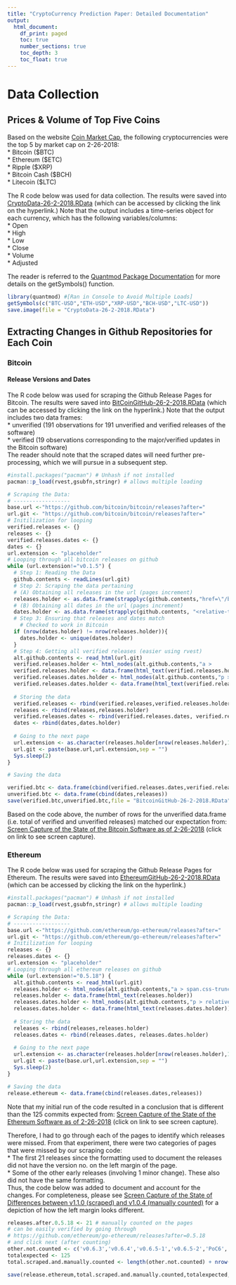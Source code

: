 ---
title: "CryptoCurrency Prediction Paper: Detailed Documentation"
output:
  html_document:
    df_print: paged
    toc: true
    number_sections: true
    toc_depth: 3
    toc_float: true
---

# Data Collection

## Prices & Volume of Top Five Coins
Based on the website [Coin Market Cap](https://coinmarketcap.com/coins/), the following cryptocurrencies were the top 5 by market cap on 2-26-2018:    
* Bitcoin (\$BTC)    
* Ethereum (\$ETC)    
* Ripple (\$XRP)  
* Bitcoin Cash (\$BCH)  
* Litecoin (\$LTC)   
  
The R code below was used for data collection. The results were saved into [CryptoData-26-2-2018.RData](https://github.com/fmegahed/cryptopredictions/blob/master/Code/DataCollection/Data/CryptoData-26-2-2018.RData) (which can be accessed by clicking the link on the hyperlink.) Note that the output includes a time-series object for each currency, which has the following variables/columns:   
* Open   
* High   
* Low   
* Close   
* Volume   
* Adjusted   
   
The reader is referred to the [Quantmod Package Documentation](https://cran.r-project.org/web/packages/quantmod/quantmod.pdf) for more details on the getSymbols() function.   
   
```{r message=FALSE, warning=FALSE, eval=FALSE}
library(quantmod) #[Ran in Console to Avoid Multiple Loads]
getSymbols(c("BTC-USD","ETH-USD","XRP-USD","BCH-USD","LTC-USD"))
save.image(file = "CryptoData-26-2-2018.RData")
```
   
   
## Extracting Changes in Github Repositories for Each Coin
### Bitcoin
#### Release Versions and Dates
The R code below was used for scraping the Github Release Pages for Bitcoin. The results were saved into [BitCoinGitHub-26-2-2018.RData](https://github.com/fmegahed/cryptopredictions/blob/master/Code/DataCollection/Data/BitcoinGitHub-26-2-2018.RData) (which can be accessed by clicking the link on the hyperlink.) Note that the output includes two data frames:   
* unverified (191 observations for 191 unverified and verified releases of the software)   
* verified (19 observations corresponding to the major/verified updates in the Bitcoin software)   
The reader should note that the scraped dates will need further pre-processing, which we will pursue in a subsequent step. 

```{r message=FALSE, warning=FALSE, eval=FALSE, tidy=TRUE, tidy.opts=list(comment=FALSE)}
#install.packages("pacman") # Unhash if not installed
pacman::p_load(rvest,gsubfn,stringr) # allows multiple loading

# Scraping the Data:
# ------------------
base.url <-"https://github.com/bitcoin/bitcoin/releases?after="
url.git <- "https://github.com/bitcoin/bitcoin/releases?after="
# Initilization for looping
verified.releases <- {}
releases <- {}
verified.releases.dates <- {}
dates <- {}
url.extension <- "placeholder"
# Looping through all bitcoin releases on github
while (url.extension!="v0.1.5") {
  # Step 1: Reading the Data
  github.contents <- readLines(url.git)
  # Step 2: Scraping the data pertaining
  # (A) Obtaining all releases in the url (pages increment)
  releases.holder <- as.data.frame(strapplyc(github.contents,"href=\"/bitcoin/bitcoin/releases/tag/(.*?)\">",simplify = rbind))
  # (B) Obtaining all dates in the url (pages increment)
  dates.holder <- as.data.frame(strapplyc(github.contents, "<relative-time datetime=(.*?) ",simplify = rbind))
  # Step 3: Ensuring that releases and dates match
    # Checked to work in Bitcoin
  if (nrow(dates.holder) != nrow(releases.holder)){
    dates.holder <- unique(dates.holder)
  }
  # Step 4: Getting all verified releases (easier using rvest)
  alt.github.contents <- read_html(url.git)
  verified.releases.holder <- html_nodes(alt.github.contents,"a >                               span.css-truncate-target")
  verified.releases.holder <- data.frame(html_text(verified.releases.holder))
  verified.releases.dates.holder <- html_nodes(alt.github.contents,"p > relative-time")
  verified.releases.dates.holder <- data.frame(html_text(verified.releases.dates.holder))
  
  # Storing the data
  verified.releases <- rbind(verified.releases,verified.releases.holder)
  releases <- rbind(releases,releases.holder)
  verified.releases.dates <- rbind(verified.releases.dates, verified.releases.dates.holder)
  dates <- rbind(dates,dates.holder)
  
  # Going to the next page
  url.extension <- as.character(releases.holder[nrow(releases.holder),1])
  url.git <- paste(base.url,url.extension,sep = "")
  Sys.sleep(2)
}

# Saving the data

verified.btc <- data.frame(cbind(verified.releases.dates,verified.releases))
unverified.btc <- data.frame(cbind(dates,releases))
save(verified.btc,unverified.btc,file = "BitcoinGitHub-26-2-2018.RData")
```
Based on the code above, the number of rows for the unverified data.frame (i.e. total of verified and unverified releases) matched our expectation from: [Screen Capture of the State of the Bitcoin Software as of 2-26-2018](https://github.com/fmegahed/cryptopredictions/blob/master/LabNotebook/Figures/validate.all.releases.bitcoin.JPG) (click on link to see screen capture).

### Ethereum
The R code below was used for scraping the Github Release Pages for Ethereum. The results were saved into [EthereumGitHub-26-2-2018.RData](https://github.com/fmegahed/cryptopredictions/blob/master/Code/DataCollection/Data/EthereumGitHub-26-2-2018.RData) (which can be accessed by clicking the link on the hyperlink.)
```{r message=FALSE, warning=FALSE, eval=FALSE, tidy=TRUE, tidy.opts=list(comment=FALSE)}
#install.packages("pacman") # Unhash if not installed
pacman::p_load(rvest,gsubfn,stringr) # allows multiple loading

# Scraping the Data:
# ------------------
base.url <-"https://github.com/ethereum/go-ethereum/releases?after="
url.git <- "https://github.com/ethereum/go-ethereum/releases?after="
# Initilization for looping
releases <- {}
releases.dates <- {}
url.extension <- "placeholder"
# Looping through all ethereum releases on github
while (url.extension!="0.5.18") {
  alt.github.contents <- read_html(url.git)
  releases.holder <- html_nodes(alt.github.contents,"a > span.css-truncate-target")
  releases.holder <- data.frame(html_text(releases.holder))
  releases.dates.holder <- html_nodes(alt.github.contents,"p > relative-time")
  releases.dates.holder <- data.frame(html_text(releases.dates.holder))
  
  # Storing the data
  releases <- rbind(releases,releases.holder)
  releases.dates <- rbind(releases.dates, releases.dates.holder)
  
  # Going to the next page
  url.extension <- as.character(releases.holder[nrow(releases.holder),1])
  url.git <- paste(base.url,url.extension,sep = "")
  Sys.sleep(2)
}

# Saving the data
release.ethereum <- data.frame(cbind(releases.dates,releases))
```
Note that my initial run of the code resulted in a conclusion that is different than the 125 commits expected from: [Screen Capture of the State of the Ethereum Software as of 2-26-2018](https://github.com/fmegahed/cryptopredictions/blob/master/LabNotebook/Figures/validate.all.releases.ethereum.JPG) (click on link to see screen capture).   
   
Therefore, I had to go through each of the pages to identify which releases were missed. From that experiment, there were two categories of pages that were missed by our scraping code:   
* The first 21 releases since the formatting used to document the releases did not have the version no. on the left margin of the page.   
* Some of the other early releases (involving 1 minor change). These also did not have the same formatting.   
Thus, the code below was added to document and account for the changes. For completeness, please see [Screen Capture of the State of Differences between v1.1.0 (scraped) and v1.0.4 (manually counted)](https://github.com/fmegahed/cryptopredictions/blob/master/LabNotebook/Figures/example.manuallycounted.ethereum.v1.0.4.JPG) for a depiction of how the left margin looks different.
```{r message=FALSE, warning=FALSE, eval=FALSE, tidy=TRUE, tidy.opts=list(comment=FALSE)}
releases.after.0.5.18 <- 21 # manually counted on the pages
# can be easily verified by going through
# https://github.com/ethereum/go-ethereum/releases?after=0.5.18
# and click next (after counting)
other.not.counted <- c('v0.6.3','v0.6.4','v0.6.5-1','v0.6.5-2','PoC6','vv0.7.10', 'v0.7.11','v0.8.4-1', 'v0.8.5-2', 'v0.9.17', '0.9.16', 'v0.9.22', 'v0.9.23 (Non Olympic-Release)', 'v0.9.39','v1.0.4','v1.0.1.2 (aug 20, 2015)','v1.0.5 (Sept 10, 2015','v1.0.1')
totalexpected <- 125
total.scraped.and.manually.counted <- length(other.not.counted) + nrow(release.ethereum) +  releases.after.0.5.18

save(release.ethereum,total.scraped.and.manually.counted,totalexpected, file = "Data/EthereumGitHub-26-2-2018.RData")
```
